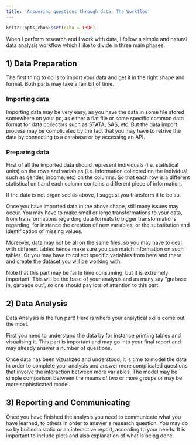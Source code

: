 ```yaml
---
title: 'Answering questions through data: The Workflow'
---
```


```r
knitr::opts_chunk$set(echo = TRUE)
```

When I perform research and I work with data, I follow a simple and natural data analysis workflow which I like to divide in three main phases.


## 1) Data Preparation

The first thing to do is to import your data and get it in the right shape and format. Both parts may take a fair bit of time.

### Importing data

Importing data may be very easy, as you have the data in some file stored somewhere on your pc, as either a flat file or some specific common data format for data collectors such as STATA, SAS, etc. But the data import process may be complicated by the fact that you may have to retrive the data by connecting to a database or by accessing an API.


### Preparing data

First of all the imported data should represent individuals (i.e. statistical units) on the rows and variables (i.e. information collected on the individual, such as gender, income, etc) on the columns. So that each row is a different statistical unit and each column contains a different piece of information.

If the data is not organised as above, I suggest you transform it to be so.

Once you have imported data in the above shape, still many issues may occur. You may have to make small or large transformations to your data, from transformations regarding data formats to bigger transformations regarding, for instance the creation of new variables, or the substitution and identification of missing values.

Moreover, data may not be all on the same files, so you may have to deal with different tables hence make sure you can match information on such tables. Or you may have to collect specific variables from here and there and create the dataset you will be working with.

Note that this part may be fairle time consuming, but it is extremely important. This will be the base of your analysis and as many say "grabase in, garbage out", so one should pay lots of attention to this part.


## 2) Data Analysis

Data Analysis is the fun part! Here is where your analytical skills come out the most.

First you need to understand the data by for instance printing tables and visualising it. This part is important and may go into your final report and may already answer a number of questions.

Once data has been vizualized and understood, it is time to model the data in order to complete your analysis and answer more complicated questions that involve the interaction between more variables. The model may be simple comparison between the means of two or more groups or may be more sophisticated model.


## 3) Reporting and Communicating

Once you have finished the analysis you need to communicate what you have learned, to others in order to answer a research question. You may do so by builind a static or an interactive report, according to your needs. It is important to include plots and also explanation of what is being done.

